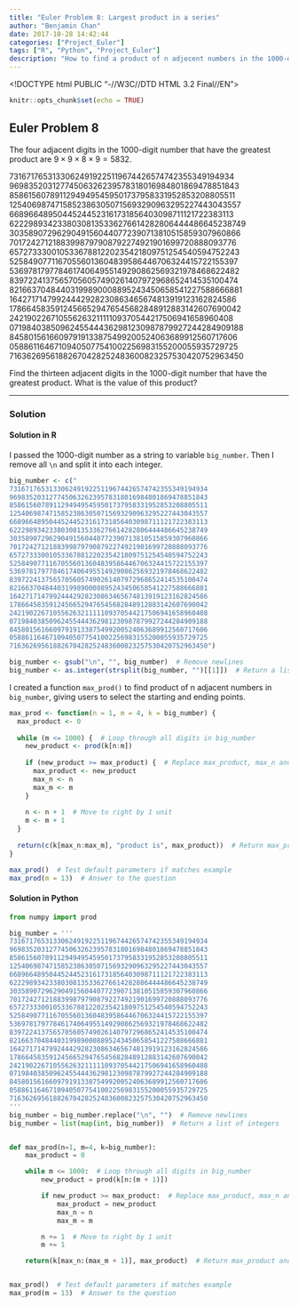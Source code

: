 ```yaml
---
title: "Euler Problem 8: Largest product in a series"
author: "Benjamin Chan"
date: 2017-10-28 14:42:44
categories: ["Project_Euler"]
tags: ["R", "Python", "Project_Euler"]
description: "How to find a product of n adjecent numbers in the 1000-digit number"
---
```


<!DOCTYPE html PUBLIC "-//W3C//DTD HTML 3.2 Final//EN">
<html>
<head>
<title>Mathedemo</title>
<script type="text/x-mathjax-config">
  MathJax.Hub.Config({tex2jax: {inlineMath: [['$','$'], ['\\(','\\)']]}});
</script>
<script type="text/javascript" async
  src="https://cdnjs.cloudflare.com/ajax/libs/mathjax/2.7.2/MathJax.js?config=TeX-MML-AM_CHTML">
</script>
</head>

```r
knitr::opts_chunk$set(echo = TRUE)
```

## Euler Problem 8

The four adjacent digits in the 1000-digit number that have the greatest product are $9 \times 9 \times 8 \times 9 = 5832$.

73167176531330624919225119674426574742355349194934
96983520312774506326239578318016984801869478851843
85861560789112949495459501737958331952853208805511
12540698747158523863050715693290963295227443043557
66896648950445244523161731856403098711121722383113
62229893423380308135336276614282806444486645238749
30358907296290491560440772390713810515859307960866
70172427121883998797908792274921901699720888093776
65727333001053367881220235421809751254540594752243
52584907711670556013604839586446706324415722155397
53697817977846174064955149290862569321978468622482
83972241375657056057490261407972968652414535100474
82166370484403199890008895243450658541227588666881
16427171479924442928230863465674813919123162824586
17866458359124566529476545682848912883142607690042
24219022671055626321111109370544217506941658960408
07198403850962455444362981230987879927244284909188
84580156166097919133875499200524063689912560717606
05886116467109405077541002256983155200055935729725
71636269561882670428252483600823257530420752963450

Find the thirteen adjacent digits in the 1000-digit number that have the greatest product. What is the value of this product?

---

### Solution

#### Solution in R

I passed the 1000-digit number as a string to variable `big_number`. Then I remove all `\n` and split it into each integer.
```r
big_number <- c("
73167176531330624919225119674426574742355349194934
96983520312774506326239578318016984801869478851843
85861560789112949495459501737958331952853208805511
12540698747158523863050715693290963295227443043557
66896648950445244523161731856403098711121722383113
62229893423380308135336276614282806444486645238749
30358907296290491560440772390713810515859307960866
70172427121883998797908792274921901699720888093776
65727333001053367881220235421809751254540594752243
52584907711670556013604839586446706324415722155397
53697817977846174064955149290862569321978468622482
83972241375657056057490261407972968652414535100474
82166370484403199890008895243450658541227588666881
16427171479924442928230863465674813919123162824586
17866458359124566529476545682848912883142607690042
24219022671055626321111109370544217506941658960408
07198403850962455444362981230987879927244284909188
84580156166097919133875499200524063689912560717606
05886116467109405077541002256983155200055935729725
71636269561882670428252483600823257530420752963450")

big_number <- gsub("\n", "", big_number)  # Remove newlines
big_number <- as.integer(strsplit(big_number, "")[[1]])  # Return a list of integers
```

I created a function `max_prod()` to find product of n adjacent numbers in `big_number`, giving users to select the starting and ending points.
```r
max_prod <- function(n = 1, m = 4, k = big_number) {
  max_product <- 0
  
  while (m <= 1000) {  # Loop through all digits in big_number
    new_product <- prod(k[n:m])
    
    if (new_product >= max_product) {  # Replace max_product, max_n and max_m if new product > previous max_product
      max_product <- new_product
      max_n <- n
      max_m <- m
    }
    
    n <- n + 1  # Move to right by 1 unit
    m <- m + 1
  }
  
  return(c(k[max_n:max_m], "product is", max_product))  # Return max_product and its elements
}

max_prod()  # Test default parameters if matches example
max_prod(m = 13)  # Answer to the question
```

#### Solution in Python

```python
from numpy import prod

big_number = '''
73167176531330624919225119674426574742355349194934
96983520312774506326239578318016984801869478851843
85861560789112949495459501737958331952853208805511
12540698747158523863050715693290963295227443043557
66896648950445244523161731856403098711121722383113
62229893423380308135336276614282806444486645238749
30358907296290491560440772390713810515859307960866
70172427121883998797908792274921901699720888093776
65727333001053367881220235421809751254540594752243
52584907711670556013604839586446706324415722155397
53697817977846174064955149290862569321978468622482
83972241375657056057490261407972968652414535100474
82166370484403199890008895243450658541227588666881
16427171479924442928230863465674813919123162824586
17866458359124566529476545682848912883142607690042
24219022671055626321111109370544217506941658960408
07198403850962455444362981230987879927244284909188
84580156166097919133875499200524063689912560717606
05886116467109405077541002256983155200055935729725
71636269561882670428252483600823257530420752963450
'''
big_number = big_number.replace("\n", "")  # Remove newlines
big_number = list(map(int, big_number))  # Return a list of integers


def max_prod(n=1, m=4, k=big_number):
    max_product = 0

    while m <= 1000:  # Loop through all digits in big_number
        new_product = prod(k[n:(m + 1)])

        if new_product >= max_product:  # Replace max_product, max_n and max_m if new product > previous max_product
            max_product = new_product
            max_n = n
            max_m = m

        n += 1  # Move to right by 1 unit
        m += 1

    return(k[max_n:(max_m + 1)], max_product)  # Return max_product and its elements


max_prod()  # Test default parameters if matches example
max_prod(m = 13)  # Answer to the question
```


